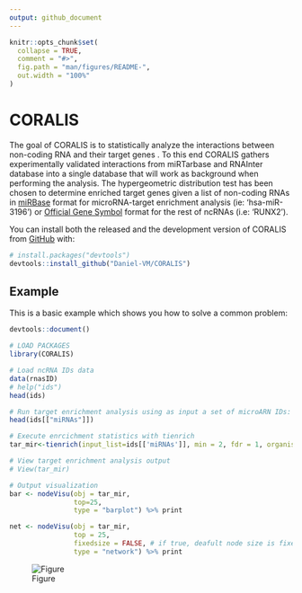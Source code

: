 ```yaml
---
output: github_document
---
```


<!-- README.md is generated from README.Rmd. Please edit that file -->

```r
knitr::opts_chunk$set(
  collapse = TRUE,
  comment = "#>",
  fig.path = "man/figures/README-",
  out.width = "100%"
)
```

# CORALIS

<!-- badges: start -->
<!-- badges: end -->

The goal of CORALIS is to statistically analyze the interactions between non-coding RNA and their target genes . To this end CORALIS gathers experimentally validated interactions from miRTarbase and RNAInter database into a single database that will work as background when performing the analysis. The hypergeometric distribution test has been chosen to determine enriched target genes given a list of non-coding RNAs in [miRBase](http://www.mirbase.org/search.shtml) format for microRNA-target enrichment analysis (ie: 'hsa-miR-3196') or [Official Gene Symbol](https://www.genenames.org/) format for the rest of ncRNAs (i.e: 'RUNX2'). 

You can install both the released and the development version of CORALIS from [GitHub](https://github.com/) with:

``` r
# install.packages("devtools")
devtools::install_github("Daniel-VM/CORALIS")
```
## Example

This is a basic example which shows you how to solve a common problem:
```r
devtools::document()
```


```r
# LOAD PACKAGES
library(CORALIS)

# Load ncRNA IDs data
data(rnasID)
# help("ids")
head(ids)

# Run target enrichment analysis using as input a set of microARN IDs:
head(ids[["miRNAs"]])

# Execute enrcichment statistics with tienrich
tar_mir<-tienrich(input_list=ids[['miRNAs']], min = 2, fdr = 1, organism='Homo sapiens', type = 'miRNA_mRNA')

# View target enrichment analysis output
# View(tar_mir)

# Output visualization
bar <- nodeVisu(obj = tar_mir,
                top=25,
                type = "barplot") %>% print

net <- nodeVisu(obj = tar_mir, 
                top = 25, 
                fixedsize = FALSE, # if true, deafult node size is fixed
                type = "network") %>% print
```

![Figure](vignettes/nodevisu_net.PNG)
